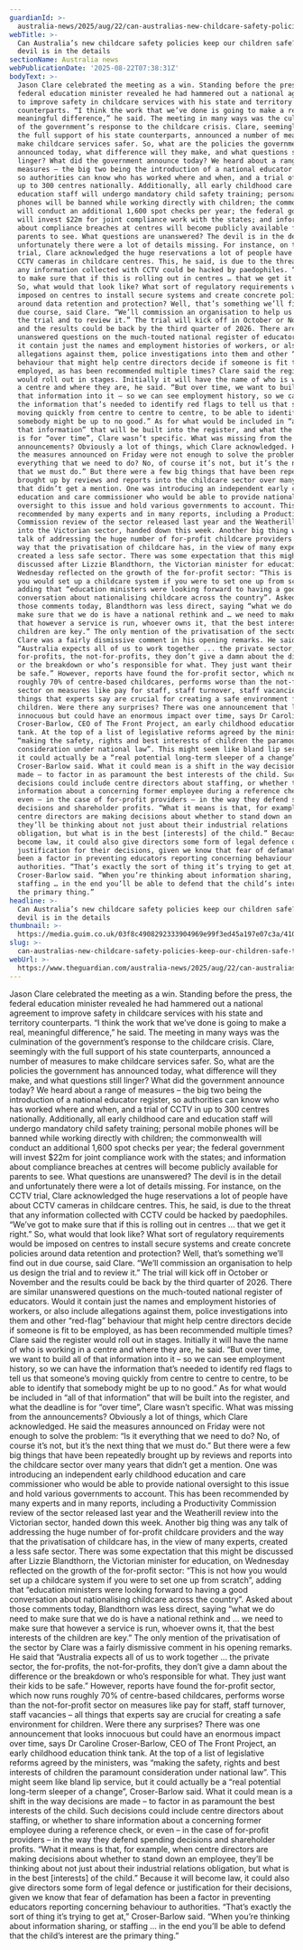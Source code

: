 ```yaml
---
guardianId: >-
  australia-news/2025/aug/22/can-australias-new-childcare-safety-policies-keep-our-children-safe-the-devil-is-in-the-details
webTitle: >-
  Can Australia’s new childcare safety policies keep our children safe? The
  devil is in the details
sectionName: Australia news
webPublicationDate: '2025-08-22T07:38:31Z'
bodyText: >-
  Jason Clare celebrated the meeting as a win. Standing before the press, the
  federal education minister revealed he had hammered out a national agreement
  to improve safety in childcare services with his state and territory
  counterparts. “I think the work that we’ve done is going to make a real,
  meaningful difference,” he said. The meeting in many ways was the culmination
  of the government’s response to the childcare crisis. Clare, seemingly with
  the full support of his state counterparts, announced a number of measures to
  make childcare services safer. So, what are the policies the government has
  announced today, what difference will they make, and what questions still
  linger? What did the government announce today? We heard about a range of
  measures – the big two being the introduction of a national educator register,
  so authorities can know who has worked where and when, and a trial of CCTV in
  up to 300 centres nationally. Additionally, all early childhood care and
  education staff will undergo mandatory child safety training; personal mobile
  phones will be banned while working directly with children; the commonwealth
  will conduct an additional 1,600 spot checks per year; the federal government
  will invest $22m for joint compliance work with the states; and information
  about compliance breaches at centres will become publicly available for
  parents to see. What questions are unanswered? The devil is in the detail and
  unfortunately there were a lot of details missing. For instance, on the CCTV
  trial, Clare acknowledged the huge reservations a lot of people have about
  CCTV cameras in childcare centres. This, he said, is due to the threat that
  any information collected with CCTV could be hacked by paedophiles. “We’ve got
  to make sure that if this is rolling out in centres … that we get it right.”
  So, what would that look like? What sort of regulatory requirements would be
  imposed on centres to install secure systems and create concrete policies
  around data retention and protection? Well, that’s something we’ll find out in
  due course, said Clare. “We’ll commission an organisation to help us design
  the trial and to review it.” The trial will kick off in October or November
  and the results could be back by the third quarter of 2026. There are similar
  unanswered questions on the much-touted national register of educators. Would
  it contain just the names and employment histories of workers, or also include
  allegations against them, police investigations into them and other “red-flag”
  behaviour that might help centre directors decide if someone is fit to be
  employed, as has been recommended multiple times? Clare said the register
  would roll out in stages. Initially it will have the name of who is working in
  a centre and where they are, he said. “But over time, we want to build all of
  that information into it – so we can see employment history, so we can have
  the information that’s needed to identify red flags to tell us that someone’s
  moving quickly from centre to centre to centre, to be able to identify that
  somebody might be up to no good.” As for what would be included in “all of
  that information” that will be built into the register, and what the deadline
  is for “over time”, Clare wasn’t specific. What was missing from the
  announcements? Obviously a lot of things, which Clare acknowledged. He said
  the measures announced on Friday were not enough to solve the problem: “Is it
  everything that we need to do? No, of course it’s not, but it’s the next thing
  that we must do.” But there were a few big things that have been repeatedly
  brought up by reviews and reports into the childcare sector over many years
  that didn’t get a mention. One was introducing an independent early childhood
  education and care commissioner who would be able to provide national
  oversight to this issue and hold various governments to account. This has been
  recommended by many experts and in many reports, including a Productivity
  Commission review of the sector released last year and the Weatherill review
  into the Victorian sector, handed down this week. Another big thing was any
  talk of addressing the huge number of for-profit childcare providers and the
  way that the privatisation of childcare has, in the view of many experts,
  created a less safe sector. There was some expectation that this might be
  discussed after Lizzie Blandthorn, the Victorian minister for education, on
  Wednesday reflected on the growth of the for-profit sector: “This is not how
  you would set up a childcare system if you were to set one up from scratch”,
  adding that “education ministers were looking forward to having a good
  conversation about nationalising childcare across the country”. Asked about
  those comments today, Blandthorn was less direct, saying “what we do need to
  make sure that we do is have a national rethink and … we need to make sure
  that however a service is run, whoever owns it, that the best interests of the
  children are key.” The only mention of the privatisation of the sector by
  Clare was a fairly dismissive comment in his opening remarks. He said that
  “Australia expects all of us to work together ... the private sector, the
  for-profits, the not-for-profits, they don’t give a damn about the difference
  or the breakdown or who’s responsible for what. They just want their kids to
  be safe.” However, reports have found the for-profit sector, which now runs
  roughly 70% of centre-based childcares, performs worse than the not-for-profit
  sector on measures like pay for staff, staff turnover, staff vacancies – all
  things that experts say are crucial for creating a safe environment for
  children. Were there any surprises? There was one announcement that looks
  innocuous but could have an enormous impact over time, says Dr Caroline
  Croser-Barlow, CEO of The Front Project, an early childhood education think
  tank. At the top of a list of legislative reforms agreed by the ministers, was
  “making the safety, rights and best interests of children the paramount
  consideration under national law”. This might seem like bland lip service, but
  it could actually be a “real potential long-term sleeper of a change”,
  Croser-Barlow said. What it could mean is a shift in the way decisions are
  made – to factor in as paramount the best interests of the child. Such
  decisions could include centre directors about staffing, or whether to share
  information about a concerning former employee during a reference check, or
  even – in the case of for-profit providers – in the way they defend spending
  decisions and shareholder profits. “What it means is that, for example, when
  centre directors are making decisions about whether to stand down an employee,
  they’ll be thinking about not just about their industrial relations
  obligation, but what is in the best [interests] of the child.” Because it will
  become law, it could also give directors some form of legal defence or
  justification for their decisions, given we know that fear of defamation has
  been a factor in preventing educators reporting concerning behaviour to
  authorities. “That’s exactly the sort of thing it’s trying to get at,”
  Croser-Barlow said. “When you’re thinking about information sharing, or
  staffing … in the end you’ll be able to defend that the child’s interest are
  the primary thing.”
headline: >-
  Can Australia’s new childcare safety policies keep our children safe? The
  devil is in the details
thumbnail: >-
  https://media.guim.co.uk/03f8c4908292333904969e99f3ed45a197e07c3a/410_0_3743_2995/500.jpg
slug: >-
  can-australias-new-childcare-safety-policies-keep-our-children-safe-the-devil-is-in-the-details
webUrl: >-
  https://www.theguardian.com/australia-news/2025/aug/22/can-australias-new-childcare-safety-policies-keep-our-children-safe-the-devil-is-in-the-details
---
```

Jason Clare celebrated the meeting as a win. Standing before the press, the federal education minister revealed he had hammered out a national agreement to improve safety in childcare services with his state and territory counterparts. “I think the work that we’ve done is going to make a real, meaningful difference,” he said. The meeting in many ways was the culmination of the government’s response to the childcare crisis. Clare, seemingly with the full support of his state counterparts, announced a number of measures to make childcare services safer. So, what are the policies the government has announced today, what difference will they make, and what questions still linger? What did the government announce today? We heard about a range of measures – the big two being the introduction of a national educator register, so authorities can know who has worked where and when, and a trial of CCTV in up to 300 centres nationally. Additionally, all early childhood care and education staff will undergo mandatory child safety training; personal mobile phones will be banned while working directly with children; the commonwealth will conduct an additional 1,600 spot checks per year; the federal government will invest $22m for joint compliance work with the states; and information about compliance breaches at centres will become publicly available for parents to see. What questions are unanswered? The devil is in the detail and unfortunately there were a lot of details missing. For instance, on the CCTV trial, Clare acknowledged the huge reservations a lot of people have about CCTV cameras in childcare centres. This, he said, is due to the threat that any information collected with CCTV could be hacked by paedophiles. “We’ve got to make sure that if this is rolling out in centres … that we get it right.” So, what would that look like? What sort of regulatory requirements would be imposed on centres to install secure systems and create concrete policies around data retention and protection? Well, that’s something we’ll find out in due course, said Clare. “We’ll commission an organisation to help us design the trial and to review it.” The trial will kick off in October or November and the results could be back by the third quarter of 2026. There are similar unanswered questions on the much-touted national register of educators. Would it contain just the names and employment histories of workers, or also include allegations against them, police investigations into them and other “red-flag” behaviour that might help centre directors decide if someone is fit to be employed, as has been recommended multiple times? Clare said the register would roll out in stages. Initially it will have the name of who is working in a centre and where they are, he said. “But over time, we want to build all of that information into it – so we can see employment history, so we can have the information that’s needed to identify red flags to tell us that someone’s moving quickly from centre to centre to centre, to be able to identify that somebody might be up to no good.” As for what would be included in “all of that information” that will be built into the register, and what the deadline is for “over time”, Clare wasn’t specific. What was missing from the announcements? Obviously a lot of things, which Clare acknowledged. He said the measures announced on Friday were not enough to solve the problem: “Is it everything that we need to do? No, of course it’s not, but it’s the next thing that we must do.” But there were a few big things that have been repeatedly brought up by reviews and reports into the childcare sector over many years that didn’t get a mention. One was introducing an independent early childhood education and care commissioner who would be able to provide national oversight to this issue and hold various governments to account. This has been recommended by many experts and in many reports, including a Productivity Commission review of the sector released last year and the Weatherill review into the Victorian sector, handed down this week. Another big thing was any talk of addressing the huge number of for-profit childcare providers and the way that the privatisation of childcare has, in the view of many experts, created a less safe sector. There was some expectation that this might be discussed after Lizzie Blandthorn, the Victorian minister for education, on Wednesday reflected on the growth of the for-profit sector: “This is not how you would set up a childcare system if you were to set one up from scratch”, adding that “education ministers were looking forward to having a good conversation about nationalising childcare across the country”. Asked about those comments today, Blandthorn was less direct, saying “what we do need to make sure that we do is have a national rethink and … we need to make sure that however a service is run, whoever owns it, that the best interests of the children are key.” The only mention of the privatisation of the sector by Clare was a fairly dismissive comment in his opening remarks. He said that “Australia expects all of us to work together ... the private sector, the for-profits, the not-for-profits, they don’t give a damn about the difference or the breakdown or who’s responsible for what. They just want their kids to be safe.” However, reports have found the for-profit sector, which now runs roughly 70% of centre-based childcares, performs worse than the not-for-profit sector on measures like pay for staff, staff turnover, staff vacancies – all things that experts say are crucial for creating a safe environment for children. Were there any surprises? There was one announcement that looks innocuous but could have an enormous impact over time, says Dr Caroline Croser-Barlow, CEO of The Front Project, an early childhood education think tank. At the top of a list of legislative reforms agreed by the ministers, was “making the safety, rights and best interests of children the paramount consideration under national law”. This might seem like bland lip service, but it could actually be a “real potential long-term sleeper of a change”, Croser-Barlow said. What it could mean is a shift in the way decisions are made – to factor in as paramount the best interests of the child. Such decisions could include centre directors about staffing, or whether to share information about a concerning former employee during a reference check, or even – in the case of for-profit providers – in the way they defend spending decisions and shareholder profits. “What it means is that, for example, when centre directors are making decisions about whether to stand down an employee, they’ll be thinking about not just about their industrial relations obligation, but what is in the best [interests] of the child.” Because it will become law, it could also give directors some form of legal defence or justification for their decisions, given we know that fear of defamation has been a factor in preventing educators reporting concerning behaviour to authorities. “That’s exactly the sort of thing it’s trying to get at,” Croser-Barlow said. “When you’re thinking about information sharing, or staffing … in the end you’ll be able to defend that the child’s interest are the primary thing.”
